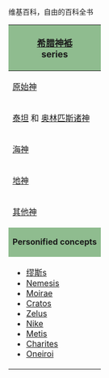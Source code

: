 维基百科，自由的百科全书

{| class="infobox" style="text-align: center; font-size: 90%;"
! style="background:darkseagreen; font-size: 110%;" colspan="2"| [[希腊神话|希腊神袛]]<br />series
|-
| colspan="2"| [[希腊原始神|原始神]]
|-
| colspan="2"| [[泰坦|泰坦]] 和 [[奥林匹斯十二主神|奥林匹斯诸神]]
|-
| colspan="2"| [[希腊海神|海神 ]]
|-
| colspan="2"| [[克托尼俄斯|地神]]
|-
| colspan="2"| [[阿斯克勒庇俄斯|其他神]]
|-
| style="background:darkseagreen" colspan="2"|'''Personified concepts'''
|- style="vertical-align: top; text-align: left;"
| 
*[[缪斯]]s
*[[Nemesis (mythology)|Nemesis]]
*[[Moirae]]
*[[Cratos]]
*[[Zelus]]
*[[Nike (mythology)|Nike]]
*[[Metis (mythology)|Metis]]
*[[Charites]]
*[[Oneiroi]]
|
*[[阿德剌斯忒亚]]
*[[Horae]]
*[[Bia (mythology)|Bia]]
*[[Eros]]
*[[Apate]]
*[[Themis]]
*[[Eris (mythology)|Eris]]
*[[Thanatos]]
*[[Hypnos]]
|}<noinclude>[[Category:Greek mythology templates|{{PAGENAME}}]]</noinclude>